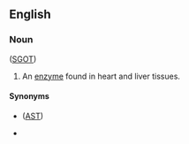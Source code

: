 ==English==

===Noun===
{{en-noun|head=[[serum]] [[glutamic]] [[oxaloacetic]] [[transaminase]]|-}} ([[SGOT]])

# {{lb|en|enzyme}} An [[enzyme]] found in heart and liver tissues.

====Synonyms====
* {{l|en|aspartate transaminase}} ([[AST]])
* {{l|en|aspartate aminotransferase}}